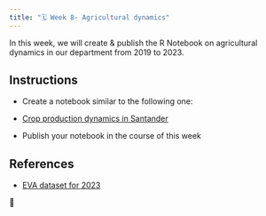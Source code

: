 ```yaml
---
title: "🗓️ Week 8- Agricultural dynamics"
---
```


In this week, we will create & publish the R Notebook on agricultural dynamics in our department from 2019 to 2023.


## Instructions

-  Create a notebook similar to the following one:

-  [Crop production dynamics in Santander](https://rpubs.com/ials2un/production_dyn_v1)

- Publish your notebook in the course of this week

## References

-  [EVA dataset for 2023](https://upra.gov.co/es-co/Paginas/eva_2023.aspx)

🎥 




